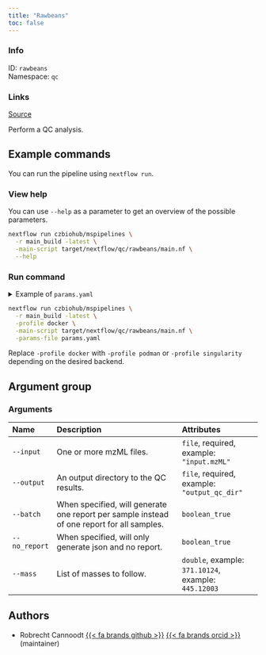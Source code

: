 ```yaml
---
title: "Rawbeans"
toc: false
---
```


::: {.column-margin}

### Info

ID: `rawbeans`  
Namespace: `qc`

### Links
[Source](https://github.com/czbiohub/mspipelines/blob/mainsrc/qc/rawbeans){.btn-action .btn-sm .btn-info .btn role="button"}

:::

Perform a QC analysis.

## Example commands

You can run the pipeline using `nextflow run`.

### View help

You can use `--help` as a parameter to get an overview of the possible parameters.

```bash
nextflow run czbiohub/mspipelines \
  -r main_build -latest \
  -main-script target/nextflow/qc/rawbeans/main.nf \
  --help
```

### Run command

<details>
<summary>Example of `params.yaml`</summary>
```yaml

```
</details>

```bash
nextflow run czbiohub/mspipelines \
  -r main_build -latest \
  -profile docker \
  -main-script target/nextflow/qc/rawbeans/main.nf \
  -params-file params.yaml
```

:::{.callout-note}
Replace `-profile docker` with `-profile podman` or `-profile singularity` depending on the desired backend.
:::

## Argument group

### Arguments

|Name          |Description                                                                                |Attributes                                           |
|:-------------|:------------------------------------------------------------------------------------------|:----------------------------------------------------|
|`--input`     |One or more mzML files.                                                                    |`file`, required, example: `"input.mzML"`            |
|`--output`    |An output directory to the QC results.                                                     |`file`, required, example: `"output_qc_dir"`         |
|`--batch`     |When specified, will generate one report per sample instead of one report for all samples. |`boolean_true`                                       |
|`--no_report` |When specified, will only generate json and no report.                                     |`boolean_true`                                       |
|`--mass`      |List of masses to follow.                                                                  |`double`, example: `371.10124`, example: `445.12003` |

## Authors

  * Robrecht Cannoodt [{{< fa brands github >}}](https://github.com/rcannood) [{{< fa brands orcid >}}](https://orcid.org/0000-0003-3641-729X) (maintainer)
